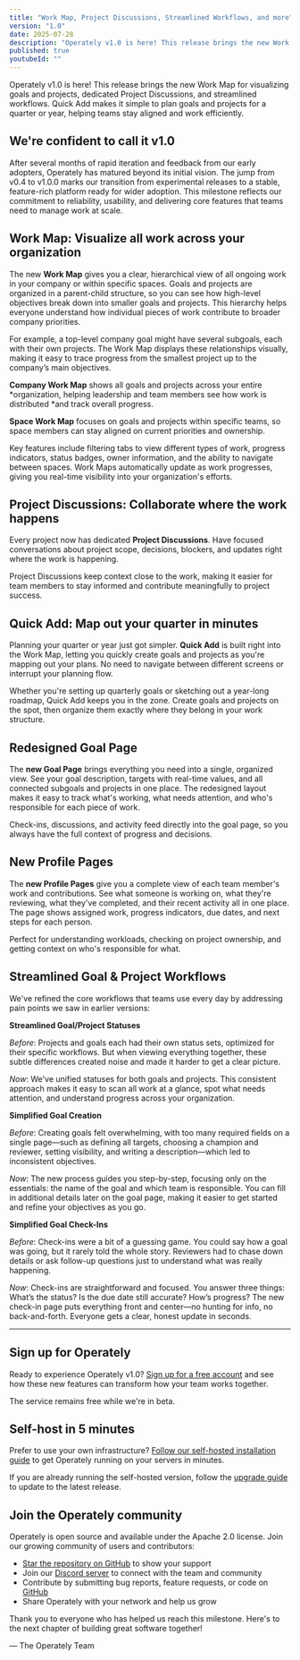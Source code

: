 ```yaml
---
title: "Work Map, Project Discussions, Streamlined Workflows, and more"
version: "1.0"
date: 2025-07-28
description: "Operately v1.0 is here! This release brings the new Work Map for visualizing goals and projects, dedicated Project Discussions, a redesigned Goal Page, and streamlined workflows. Quick Add makes it simple to plan goals and projects for a quarter or year, helping teams stay aligned and work efficiently."
published: true
youtubeId: ""
---
```



Operately v1.0 is here! This release brings the new Work Map for visualizing
goals and projects, dedicated Project Discussions, and streamlined workflows.
Quick Add makes it simple to plan goals and projects for a quarter or year,
helping teams stay aligned and work efficiently.

## We're confident to call it v1.0

After several months of rapid iteration and feedback from our early adopters,
Operately has matured beyond its initial vision. The jump from v0.4 to v1.0.0
marks our transition from experimental releases to a stable, feature-rich
platform ready for wider adoption. This milestone reflects our commitment to
reliability, usability, and delivering core features that teams need to manage
work at scale.

## Work Map: Visualize all work across your organization

The new **Work Map** gives you a clear, hierarchical view of all ongoing work in
your company or within specific spaces. Goals and projects are organized in a
parent-child structure, so you can see how high-level objectives break down into
smaller goals and projects. This hierarchy helps everyone understand how
individual pieces of work contribute to broader company priorities.

For example, a top-level company goal might have several subgoals, each with
their own projects. The Work Map displays these relationships visually, making
it easy to trace progress from the smallest project up to the company’s main
objectives.

**Company Work Map** shows all goals and projects across your entire
*organization, helping leadership and team members see how work is distributed
*and track overall progress.

**Space Work Map** focuses on goals and projects within specific teams, so space
members can stay aligned on current priorities and ownership.

Key features include filtering tabs to view different types of work, progress
indicators, status badges, owner information, and the ability to navigate
between spaces. Work Maps automatically update as work progresses, giving you
real-time visibility into your organization's efforts.

<BigImage src={workMap} alt="Work Map" />

## Project Discussions: Collaborate where the work happens

Every project now has dedicated **Project Discussions**. Have focused
conversations about project scope, decisions, blockers, and updates right where
the work is happening.

Project Discussions keep context close to the work, making it easier for team
members to stay informed and contribute meaningfully to project success.

<BigImage src={projectDiscussions} alt="Project Discussions" />

## Quick Add: Map out your quarter in minutes

Planning your quarter or year just got simpler. **Quick Add** is built right into
the Work Map, letting you quickly create goals and projects as you're mapping
out your plans. No need to navigate between different screens or interrupt your
planning flow.

Whether you're setting up quarterly goals or sketching out a year-long
roadmap, Quick Add keeps you in the zone. Create goals and projects on the spot,
then organize them exactly where they belong in your work structure.

<BigImage src={quickAdd} alt="Quick Add" />

## Redesigned Goal Page

The **new Goal Page** brings everything you need into a single, organized view.
See your goal description, targets with real-time values, and all connected
subgoals and projects in one place. The redesigned layout makes it easy to
track what's working, what needs attention, and who's responsible for each
piece of work.

Check-ins, discussions, and activity feed directly into the goal page, so you
always have the full context of progress and decisions.

<BigImage src={newGoalPage} alt="New Goal Page" />

## New Profile Pages

The **new Profile Pages** give you a complete view of each team member's work and
contributions. See what someone is working on, what they're reviewing, what
they've completed, and their recent activity all in one place. The page shows
assigned work, progress indicators, due dates, and next steps for each person.

Perfect for understanding workloads, checking on project ownership, and getting
context on who's responsible for what.

<BigImage src={newAboutPage} alt="Profile Page" />

## Streamlined Goal & Project Workflows

We've refined the core workflows that teams use every day by addressing pain
points we saw in earlier versions:

**Streamlined Goal/Project Statuses**

_Before_: Projects and goals each had their own status sets, optimized for their
specific workflows. But when viewing everything together, these subtle
differences created noise and made it harder to get a clear picture.

_Now_: We've unified statuses for both goals and projects. This consistent
approach makes it easy to scan all work at a glance, spot what needs attention,
and understand progress across your organization.

**Simplified Goal Creation**

_Before_: Creating goals felt overwhelming, with too many required fields on a
single page—such as defining all targets, choosing a champion and reviewer,
setting visibility, and writing a description—which led to inconsistent
objectives.

_Now_: The new process guides you step-by-step, focusing only on the essentials:
the name of the goal and which team is responsible. You can fill in additional
details later on the goal page, making it easier to get started and refine your
objectives as you go.

**Simplified Goal Check-Ins**

_Before_: Check-ins were a bit of a guessing game. You could say how a goal was
going, but it rarely told the whole story. Reviewers had to chase down details
or ask follow-up questions just to understand what was really happening.

_Now_: Check-ins are straightforward and focused. You answer three things:
What’s the status? Is the due date still accurate? How’s progress? The new
check-in page puts everything front and center—no hunting for info, no
back-and-forth. Everyone gets a clear, honest update in seconds.

<BigImage src={streamlinedStatuses} alt="Streamlined Statuses" />

---

## Sign up for Operately

Ready to experience Operately v1.0? [Sign up for a free account][signup] and
see how these new features can transform how your team works together.

The service remains free while we're in beta.

## Self-host in 5 minutes

Prefer to use your own infrastructure? [Follow our self-hosted installation guide][install]
to get Operately running on your servers in minutes.

If you are already running the self-hosted version, follow the [upgrade guide][upgrade]
to update to the latest release.

## Join the Operately community

Operately is open source and available under the Apache 2.0 license.
Join our growing community of users and contributors:

- [Star the repository on GitHub][github] to show your support
- Join our [Discord server][discord] to connect with the team and community
- Contribute by submitting bug reports, feature requests, or code on [GitHub][github]
- Share Operately with your network and help us grow

Thank you to everyone who has helped us reach this milestone.
Here's to the next chapter of building great software together!

&mdash; The Operately Team

[install]: https://operately.com/install
[upgrade]: https://github.com/operately/operately/blob/main/docs/installation/upgrade-from-v0.4.0-to-v1.0.0.md
[signup]: https://app.operately.com/sign_up
[discord]: https://discord.com/invite/2ngnragJYV
[github]: https://github.com/operately/operately
